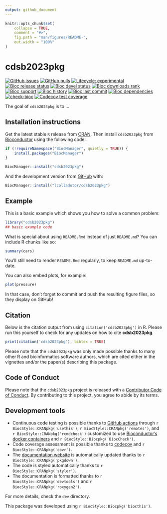 ```yaml
---
output: github_document
---
```


<!-- README.md is generated from README.Rmd. Please edit that file -->

```r
knitr::opts_chunk$set(
    collapse = TRUE,
    comment = "#>",
    fig.path = "man/figures/README-",
    out.width = "100%"
)
```

# cdsb2023pkg

<!-- badges: start -->
[![GitHub issues](https://img.shields.io/github/issues/lcolladotor/cdsb2023pkg)](https://github.com/lcolladotor/cdsb2023pkg/issues)
[![GitHub pulls](https://img.shields.io/github/issues-pr/lcolladotor/cdsb2023pkg)](https://github.com/lcolladotor/cdsb2023pkg/pulls)
[![Lifecycle: experimental](https://img.shields.io/badge/lifecycle-experimental-orange.svg)](https://lifecycle.r-lib.org/articles/stages.html#experimental)
[![Bioc release status](http://www.bioconductor.org/shields/build/release/bioc/cdsb2023pkg.svg)](https://bioconductor.org/checkResults/release/bioc-LATEST/cdsb2023pkg)
[![Bioc devel status](http://www.bioconductor.org/shields/build/devel/bioc/cdsb2023pkg.svg)](https://bioconductor.org/checkResults/devel/bioc-LATEST/cdsb2023pkg)
[![Bioc downloads rank](https://bioconductor.org/shields/downloads/release/cdsb2023pkg.svg)](http://bioconductor.org/packages/stats/bioc/cdsb2023pkg/)
[![Bioc support](https://bioconductor.org/shields/posts/cdsb2023pkg.svg)](https://support.bioconductor.org/tag/cdsb2023pkg)
[![Bioc history](https://bioconductor.org/shields/years-in-bioc/cdsb2023pkg.svg)](https://bioconductor.org/packages/release/bioc/html/cdsb2023pkg.html#since)
[![Bioc last commit](https://bioconductor.org/shields/lastcommit/devel/bioc/cdsb2023pkg.svg)](http://bioconductor.org/checkResults/devel/bioc-LATEST/cdsb2023pkg/)
[![Bioc dependencies](https://bioconductor.org/shields/dependencies/release/cdsb2023pkg.svg)](https://bioconductor.org/packages/release/bioc/html/cdsb2023pkg.html#since)
[![check-bioc](https://github.com/lcolladotor/cdsb2023pkg/actions/workflows/check-bioc.yml/badge.svg)](https://github.com/lcolladotor/cdsb2023pkg/actions/workflows/check-bioc.yml)
[![Codecov test coverage](https://codecov.io/gh/lcolladotor/cdsb2023pkg/branch/devel/graph/badge.svg)](https://app.codecov.io/gh/lcolladotor/cdsb2023pkg?branch=devel)
<!-- badges: end -->

The goal of `cdsb2023pkg` is to ...

## Installation instructions

Get the latest stable `R` release from [CRAN](http://cran.r-project.org/). Then install `cdsb2023pkg` from [Bioconductor](http://bioconductor.org/) using the following code:

```r
if (!requireNamespace("BiocManager", quietly = TRUE)) {
    install.packages("BiocManager")
}

BiocManager::install("cdsb2023pkg")
```

And the development version from [GitHub](https://github.com/lcolladotor/cdsb2023pkg) with:

```r
BiocManager::install("lcolladotor/cdsb2023pkg")
```
## Example

This is a basic example which shows you how to solve a common problem:

```r
library("cdsb2023pkg")
## basic example code
```

What is special about using `README.Rmd` instead of just `README.md`? You can include R chunks like so:

```r
summary(cars)
```

You'll still need to render `README.Rmd` regularly, to keep `README.md` up-to-date.

You can also embed plots, for example:

```r
plot(pressure)
```

In that case, don't forget to commit and push the resulting figure files, so they display on GitHub!

## Citation

Below is the citation output from using `citation('cdsb2023pkg')` in R. Please
run this yourself to check for any updates on how to cite __cdsb2023pkg__.

```r
print(citation('cdsb2023pkg'), bibtex = TRUE)
```

Please note that the `cdsb2023pkg` was only made possible thanks to many other R and bioinformatics software authors, which are cited either in the vignettes and/or the paper(s) describing this package.

## Code of Conduct

Please note that the `cdsb2023pkg` project is released with a [Contributor Code of Conduct](http://bioconductor.org/about/code-of-conduct/). By contributing to this project, you agree to abide by its terms.

## Development tools

* Continuous code testing is possible thanks to [GitHub actions](https://www.tidyverse.org/blog/2020/04/usethis-1-6-0/)  through `r BiocStyle::CRANpkg('usethis')`, `r BiocStyle::CRANpkg('remotes')`, and `r BiocStyle::CRANpkg('rcmdcheck')` customized to use [Bioconductor's docker containers](https://www.bioconductor.org/help/docker/) and `r BiocStyle::Biocpkg('BiocCheck')`.
* Code coverage assessment is possible thanks to [codecov](https://codecov.io/gh) and `r BiocStyle::CRANpkg('covr')`.
* The [documentation website](http://lcolladotor.github.io/cdsb2023pkg) is automatically updated thanks to `r BiocStyle::CRANpkg('pkgdown')`.
* The code is styled automatically thanks to `r BiocStyle::CRANpkg('styler')`.
* The documentation is formatted thanks to `r BiocStyle::CRANpkg('devtools')` and `r BiocStyle::CRANpkg('roxygen2')`.

For more details, check the `dev` directory.

This package was developed using `r BiocStyle::Biocpkg('biocthis')`.


